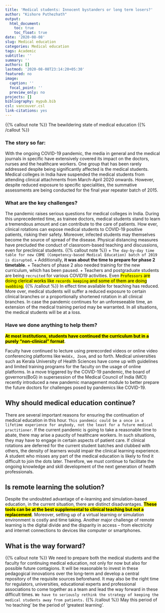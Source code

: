 ```yaml
---
title: 'Medical students: Innocent bystanders or long term losers?'
author: "Kishore Puthezhath"
output:
  html_document:
    toc: true
    toc_float: true
date: '2020-08-08'
slug: Medical education
categories: Medical education
tags: Academic
subtitle: ''
summary: ''
authors: []
lastmod: '2020-08-08T23:14:20+05:30'
featured: no
image:
  caption: ''
  focal_point: ''
  preview_only: no
projects: []
bibliography: mypub.bib
csl: vancouver.csl
link-citations: yes
---
```


{{% callout note %}}
The bewildering state of medical education
{{% /callout %}}


### The story so far: 
With the ongoing COVID-19 pandemic, the media in general and the medical journals in specific have extensively covered its impact on the doctors, nurses and the healthcare workers. One group that has been rarely addressed despite being significantly affected is the medical students. Medical colleges in India have suspended the medical students from attending clinical attachments from March-April 2020 onwards. However, despite reduced exposure to specific specialities, the summative assessments are being conducted for the final year repeater batch of 2015.

### What are the key challenges?

The pandemic raises serious questions for medical colleges in India. During this unprecedented time, as trainee doctors, medical students stand to learn a tremendous amount and can contribute to the care of patients. How ever, clinical rotations can expose medical students to COVID-19 positive patients, risking their safety. Moreover, infected students may themselves become the source of spread of the disease. Physical distancing measures have precluded the conduct of classroom-based teaching and discussions, even for preclinical students. 
{{% callout note %}}
+ `The day-by-day time table for new CBME (Competency-based Medical Education) batch of 2019 is disrupted`. 
+ Additionally, **it was about the time to prepare for phase 2 timetable**. 
+ Teachers of phase 2 also needed training for the new curriculum, which has been paused. 
+ Teachers and postgraduate students are being `recruited` for various COVID19 activities. Even <mark>`Professors` are doing clerical works like `records keeping` and some of them are doing `swabbing`.</mark>
{{% /callout %}}
In effect time available for teaching has reduced. More over, medical students will suffer a reduced exposure to certain clinical branches or a proportionally shortened rotation in all clinical branches. In case the pandemic continues for an unforeseeable time, an extension of the medical training period may be warranted. In all situations, the medical students will be at a loss.

### Have we done anything to help them?

<mark>**At most institutions, students have continued the curriculum but in a purely “non‐clinical” format**</mark>. 

Faculty have continued to lecture using prerecorded videos or online video conferencing platforms like `WebEx, Zoom`, and so forth. Medical universities such as Kerala University of Health Sciences have come up with guidelines and limited training programs for the faculty on the usage of online platforms. In a move triggered by the COVID-19 pandemic, the board of governors(BoG) in supersession of the Medical Council of India (MCI) recently introduced a new pandemic management module to better prepare the future doctors for challenges posed by pandemics like COVID-19.

## Why should medical education continue?

There are several important reasons for ensuring the continuation of medical education in this hour. `This pandemic could be a once in a lifetime experience for anybody, not the least for a future medical practitioner`. If the current pandemic is going to take a reasonable time to abate, there may arise a paucity of healthcare workers.  In such situations, they may have to engage in certain aspects of patient care. If clinical rotations are deferred for the current student batches and clubbed with others, the density of learners would impair the clinical learning experience. A student who misses any part of the medical education is likely to find it difficult to join the dots later. Therefore, we must continue to facilitate the ongoing knowledge and skill development of the next generation of health professionals. 

## Is remote learning the solution?

Despite the undoubted advantage of e-learning and simulation-based education, in the current situation, there are distinct disadvantages. <mark>**These tools can be at the best supplemental to clinical teaching but not a replacement**</mark>. Moreover, setting up of a virtual learning or simulation environment is costly and time taking. Another major challenge of remote learning is the digital divide and the disparity in access – from electricity and internet connections to devices like computer or smartphones.

## What is the way forward?
{{% callout note %}}
We need to prepare both the medical students and the faculty for continuing medical education, not only for now but also for possible future contagions. It will be reasonable to invest in these pedagogical innovations over the long-term and develop a central repository of the requisite sources beforehand. It may also be the right time for regulators, universities, educational experts and professional associations to come together as a team and lead the way forward in these difficult times. `We have to seriously rethink the strategy of keeping the medical students away from patients.`
{{% /callout %}}
May this period of ‘no teaching’ be the period of ‘greatest learning’. 
